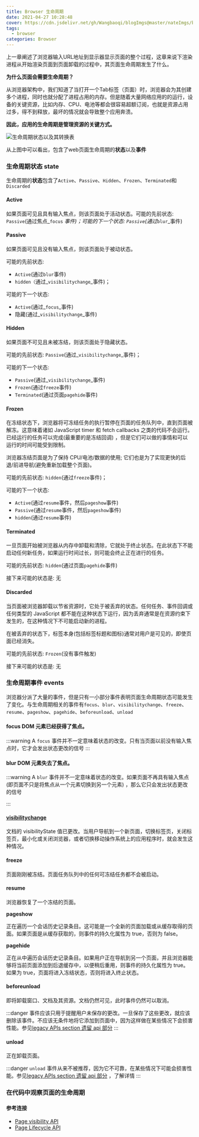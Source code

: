 ```yaml
---
title: Browser 生命周期
date: 2021-04-27 10:28:48
cover: https://cdn.jsdelivr.net/gh/Wangbaoqi/blogImgs@master/nateImgs/browser/bg/cycle.png
tags: 
  - browser
categories: Browser
---
```



上一章阐述了浏览器输入URL地址到显示器显示页面的整个过程，这章来说下渲染进程从开始渲染页面到页面卸载的过程中，其页面生命周期发生了什么。

**为什么页面会需要生命周期？**

从浏览器架构中，我们知道了当打开一个Tab标签（页面）时，浏览器会为其创建多个进程，同时也就分配了进程占用的内存。但是随着大量网络应用的的运行，设备的关键资源，比如内存、CPU、电池等都会很容易超额订阅，也就是资源占用过多，得不到释放，最坏的情况就会导致整个应用奔溃。

**因此，应用的生命周期是管理资源的关键方式。**

![生命周期状态以及其转换表](https://cdn.jsdelivr.net/gh/Wangbaoqi/blogImgs@master/nateImgs/browser/cycle-api.png)

从上图中可以看出，包含了web页面生命周期的**状态**以及**事件**

### **生命周期状态 state**

生命周期的**状态**包含了`Active`、`Passive`、`Hidden`、`Frozen`、`Terminated`和`Discarded`

#### Active 

如果页面可见且具有输入焦点，则该页面处于活动状态。可能的先前状态: `Passive`(通过焦点_`focus` _事件)；可能的下一个状态: `Passive`(通过_`blur`_事件)

#### Passive 

如果页面可见且没有输入焦点，则该页面处于被动状态。

可能的先前状态: 

* `Active`(通过`blur`事件)
* `hidden（`通过_`visibilitychange`_事件)；

可能的下一个状态: 

* `Active`(通过_`focus`_事件)
* 隐藏(通过_`visibilitychange`_事件)

#### Hidden

如果页面不可见且未被冻结，则该页面处于隐藏状态。

可能的先前状态: `Passive`(通过_`visibilitychange`_事件)；

可能的下一个状态: 

* `Passive`(通过_`visibilitychange`_事件)
* `Frozen`(通过`freeze`事件)
* `Terminated`(通过页面`pagehide`事件)

#### Frozen

在冻结状态下，浏览器将可冻结任务的执行暂停在页面的任务队列中，直到页面被解冻。这意味着诸如 JavaScript timer 和 fetch callbacks 之类的代码不会运行。已经运行的任务可以完成(最重要的是冻结回调) ，但是它们可以做的事情和可以运行的时间可能受到限制。

浏览器冻结页面是为了保持 CPU/电池/数据的使用; 它们也是为了实现更快的后退/前进导航(避免重新加载整个页面)。

可能的先前状态: `hidden`(通过`freeze`事件)；

可能的下一个状态: 

* `Active`(通过`resume`事件，然后`pageshow`事件)
* `Passive`(通过`resume`事件，然后`pageshow`事件)
* `hidden`(通过`resume`事件)

#### Terminated

一旦页面开始被浏览器从内存中卸载和清除，它就处于终止状态。在此状态下不能启动任何新任务，如果运行时间过长，则可能会终止正在进行的任务。

可能的先前状态: `hidden`(通过页面`pagehide`事件)

接下来可能的状态是: 无

#### Discarded

当页面被浏览器卸载以节省资源时，它处于被丢弃的状态。任何任务、事件回调或任何类型的 JavaScript 都不能在这种状态下运行，因为丢弃通常是在资源约束下发生的，在这种情况下不可能启动新的进程。

在被丢弃的状态下，标签本身(包括标签标题和图标)通常对用户是可见的，即使页面已经消失。

可能的先前状态: `Frozen`(没有事件触发)

接下来可能的状态是: 无

### **生命周期事件 events**

浏览器分派了大量的事件，但是只有一小部分事件表明页面生命周期状态可能发生了变化。与生命周期相关的事件有`focus`、`blur`、`visibilitychange`、`freeze`、`resume`、`pageshow`、`pagehide`、`beforeunload`、`unload`

#### focus DOM 元素已经获得了焦点。

:::warning
A `focus` 事件并不一定意味着状态的改变。只有当页面以前没有输入焦点时，它才会发出状态更改的信号
:::

#### blur DOM 元素失去了焦点。

:::warning
A `blur` 事件并不一定意味着状态的改变。如果页面不再具有输入焦点(即页面不只是将焦点从一个元素切换到另一个元素) ，那么它只会发出状态更改的信号

:::

#### [visibilitychange](https://developer.mozilla.org/en-US/docs/Web/API/Document/visibilitychange_event)

文档的 visibilityState 值已更改。当用户导航到一个新页面，切换标签页，关闭标签页，最小化或关闭浏览器，或者切换移动操作系统上的应用程序时，就会发生这种情况。

#### freeze

页面刚刚被冻结。页面任务队列中的任何可冻结任务都不会被启动。

#### resume

浏览器恢复了一个冻结的页面。

**pageshow**

正在遍历一个会话历史记录条目。这可能是一个全新的页面加载或从缓存取得的页面。如果页面是从缓存获取的，则事件的持久化属性为 true，否则为 false。

**pagehide** 

正在从中遍历会话历史记录条目。如果用户正在导航到另一个页面，并且浏览器能够将当前页面添加到后退缓存中，以便稍后重用，则事件的持久化属性为 true。如果为 true，页面将进入冻结状态，否则将进入终止状态。

#### beforeunload

即将卸载窗口、文档及其资源。文档仍然可见，此时事件仍然可以取消。

:::danger
事件应该只用于提醒用户未保存的更改。一旦保存了这些更改，就应该删除该事件。不应该无条件地将它添加到页面中，因为这样做在某些情况下会损害性能。参见[legacy APIs section 遗留 api 部分](https://developers.google.com/web/updates/2018/07/page-lifecycle-api#legacy-lifecycle-apis-to-avoid) 
:::

#### unload

正在卸载页面。

:::danger
`unload` 事件从来不被推荐，因为它不可靠，在某些情况下可能会损害性能。参见[legacy APIs section 遗留 api 部分](https://developers.google.com/web/updates/2018/07/page-lifecycle-api#legacy-lifecycle-apis-to-avoid) ，了解详情
:::

### 在代码中观察页面的生命周期





#### 参考连接

* [Page visibility API ](https://www.ruanyifeng.com/blog/2018/10/page_visibility_api.html)
* [Page Lifecycle API](https://wicg.github.io/page-lifecycle/)


